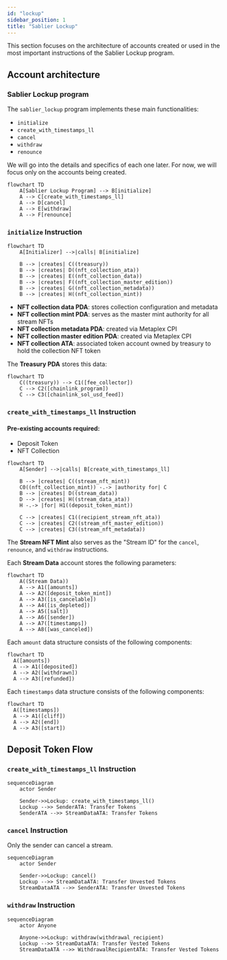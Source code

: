 ```yaml
---
id: "lockup"
sidebar_position: 1
title: "Sablier Lockup"
---
```


This section focuses on the architecture of accounts created or used in the most important instructions of the Sablier Lockup program.

## Account architecture

### Sablier Lockup program

The `sablier_lockup` program implements these main functionalities:

- `initialize`
- `create_with_timestamps_ll`
- `cancel`
- `withdraw`
- `renounce`

We will go into the details and specifics of each one later. For now, we will focus only on the accounts being created.

```mermaid
flowchart TD
    A[Sablier Lockup Program] --> B[initialize]
    A --> C[create_with_timestamps_ll]
    A --> D[cancel]
    A --> E[withdraw]
    A --> F[renounce]
```

### `initialize` Instruction

```mermaid
flowchart TD
    A[Initializer] -->|calls| B[initialize]

    B --> |creates| C((treasury))
    B --> |creates| D((nft_collection_ata))
    B --> |creates| E((nft_collection_data))
    B --> |creates| F((nft_collection_master_edition))
    B --> |creates| G((nft_collection_metadata))
    B --> |creates| H((nft_collection_mint))
```

- **NFT collection data PDA**: stores collection configuration and metadata
- **NFT collection mint PDA**: serves as the master mint authority for all stream NFTs
- **NFT collection metadata PDA**: created via Metaplex CPI
- **NFT collection master edition PDA**: created via Metaplex CPI
- **NFT collection ATA**: associated token account owned by treasury to hold the collection NFT token

The **Treasury PDA** stores this data:

```mermaid
flowchart TD
    C((treasury)) --> C1([fee_collector])
    C --> C2([chainlink_program])
    C --> C3([chainlink_sol_usd_feed])
```

### `create_with_timestamps_ll` Instruction

#### Pre-existing accounts required:

- Deposit Token
- NFT Collection

```mermaid
flowchart TD
    A[Sender] -->|calls| B[create_with_timestamps_ll]

    B --> |creates| C((stream_nft_mint))
    C0((nft_collection_mint)) -.-> |authority for| C
    B --> |creates| D((stream_data))
    D --> |creates| H((stream_data_ata))
    H -.-> |for| H1((deposit_token_mint))

    C --> |creates| C1((recipient_stream_nft_ata))
    C --> |creates| C2((stream_nft_master_edition))
    C --> |creates| C3((stream_nft_metadata))
```

The **Stream NFT Mint** also serves as the "Stream ID" for the `cancel`, `renounce`, and `withdraw` instructions.

Each **Stream Data** account stores the following parameters:

```mermaid
flowchart TD
    A((Stream Data))
    A --> A1([amounts])
    A --> A2([deposit_token_mint])
    A --> A3([is_cancelable])
    A --> A4([is_depleted])
    A --> A5([salt])
    A --> A6([sender])
    A --> A7([timestamps])
    A --> A8([was_canceled])
```

Each `amount` data structure consists of the following components:

```mermaid
flowchart TD
  A([amounts])
  A --> A1([deposited])
  A --> A2([withdrawn])
  A --> A3([refunded])
```

Each `timestamps` data structure consists of the following components:

```mermaid
flowchart TD
  A([timestamps])
  A --> A1([cliff])
  A --> A2([end])
  A --> A3([start])
```

## Deposit Token Flow

### `create_with_timestamps_ll` Instruction

```mermaid
sequenceDiagram
    actor Sender

    Sender->>Lockup: create_with_timestamps_ll()
    Lockup -->> SenderATA: Transfer Tokens
    SenderATA -->> StreamDataATA: Transfer Tokens
```

### `cancel` Instruction

Only the sender can cancel a stream.

```mermaid
sequenceDiagram
    actor Sender

    Sender->>Lockup: cancel()
    Lockup -->> StreamDataATA: Transfer Unvested Tokens
    StreamDataATA -->> SenderATA: Transfer Unvested Tokens
```

### `withdraw` Instruction

```mermaid
sequenceDiagram
    actor Anyone

    Anyone->>Lockup: withdraw(withdrawal_recipient)
    Lockup -->> StreamDataATA: Transfer Vested Tokens
    StreamDataATA -->> WithdrawalRecipientATA: Transfer Vested Tokens
```
